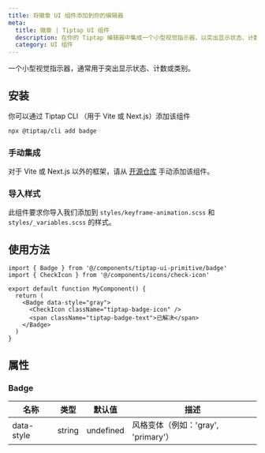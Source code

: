 ```yaml
---
title: 将徽章 UI 组件添加到你的编辑器
meta:
  title: 徽章 | Tiptap UI 组件
  description: 在你的 Tiptap 编辑器中集成一个小型视觉指示器，以突出显示状态、计数或类别。更多信息请参见文档。
  category: UI 组件
---
```



一个小型视觉指示器，通常用于突出显示状态、计数或类别。

<CodeDemo
  isScrollable
  isSmall
  src="https://template.tiptap.dev/preview/tiptap-ui-primitive/badge"
/>

## 安装
你可以通过 Tiptap CLI （用于 Vite 或 Next.js）添加该组件

```bash
npx @tiptap/cli add badge
```

### 手动集成
对于 Vite 或 Next.js 以外的框架，请从 [开源仓库](https://github.com/ueberdosis/tiptap-ui-components) 手动添加该组件。

### 导入样式

此组件要求你导入我们添加到 `styles/keyframe-animation.scss` 和 `styles/_variables.scss` 的样式。

## 使用方法

```tsx
import { Badge } from '@/components/tiptap-ui-primitive/badge'
import { CheckIcon } from '@/components/icons/check-icon'

export default function MyComponent() {
  return (
    <Badge data-style="gray">
      <CheckIcon className="tiptap-badge-icon" />
      <span className="tiptap-badge-text">已解决</span>
    </Badge>
  )
}
```

## 属性

### Badge

| 名称        | 类型    | 默认值    | 描述                                   |
| ----------- | ------- | --------- | -------------------------------------- |
| data-style  | string  | undefined | 风格变体（例如：'gray', 'primary'） |